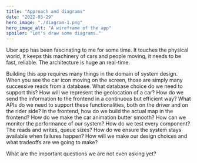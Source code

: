 ```yaml
---
title: "Approach and diagrams"
date: "2022-03-29"
hero_image: "./diagram-1.png"
hero_image_alt: "A wireframe of the app"
spoiler: "Let's draw some diagrams."
---
```

Uber app has been fascinating to me for some time. It touches the physical world, it keeps this machinery of cars and people moving, it needs to be fast, reliable. The architecture is huge an real-time.
 
Building this app requires many things in the domain of system design. When you see the car icon moving on the screen, those are simply many successive reads from a database. What database choice do we need to support this? How will we represent the geolocation of a car? How do we send the information to the frontend in a continuous but efficient way? What APIs do we need to support these functionalities, both on the driver and on the rider side? In the frontend, how do we build the actual map in the frontend? How do we make the car animation butter smooth? How can we monitor the performance of our system? How do we test every component? The reads and writes, queue sizes? How do we ensure the system stays available when failures happen? How will we make our design choices and what tradeoffs are we going to make?
 
What are the important questions we are not even asking yet?